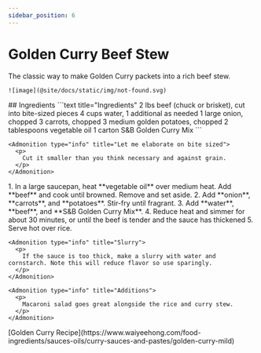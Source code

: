 ```yaml
---
sidebar_position: 6
---
```



# Golden Curry Beef Stew

<Tabs>
  <TabItem value="photos" label="Photos" default>
    The classic way to make Golden Curry packets into a rich beef stew.

    ![image](@site/docs/static/img/not-found.svg)
  </TabItem>

  <TabItem value="ingredients" label="Ingredients">
    ## Ingredients
    ```text title="Ingredients"
    2 lbs beef (chuck or brisket), cut into bite-sized pieces
    4 cups water, 1 additional as needed
    1 large onion, chopped
    3 carrots, chopped
    3 medium golden potatoes, chopped
    2 tablespoons vegetable oil
    1 carton S&B Golden Curry Mix
    ```

    <Admonition type="info" title="Let me elaborate on bite sized">
      <p>
        Cut it smaller than you think necessary and against grain.
      </p>
    </Admonition>
  </TabItem>

  <TabItem value="instructions" label="Instructions">
    1. In a large saucepan, heat **vegetable oil** over medium heat. Add **beef** and cook until browned. Remove and set aside.
    2. Add **onion**, **carrots**, and **potatoes**. Stir-fry until fragrant.
    3. Add **water**, **beef**, and **S&B Golden Curry Mix**.
    4. Reduce heat and simmer for about 30 minutes, or until the beef is tender and the sauce has thickened
    5. Serve hot over rice.

    <Admonition type="info" title="Slurry">
      <p>
        If the sauce is too thick, make a slurry with water and cornstarch. Note this will reduce flavor so use sparingly.
      </p>
    </Admonition>

    <Admonition type="info" title="Additions">
      <p>
        Macaroni salad goes great alongside the rice and curry stew.
      </p>
    </Admonition>
  </TabItem>

  <TabItem value="references" label="References">
    [Golden Curry Recipe](https://www.waiyeehong.com/food-ingredients/sauces-oils/curry-sauces-and-pastes/golden-curry-mild)
  </TabItem>
</Tabs> 